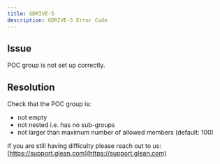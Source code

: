 ```yaml
---
title: GDRIVE-5
description: GDRIVE-5 Error Code
---
```


## Issue

POC group is not set up correctly.

## Resolution

Check that the POC group is:

- not empty
- not nested i.e. has no sub-groups
- not larger than maximum number of allowed members (default: 100)

If you are still having difficulty please reach out to us: [https://support.glean.com](https://support.glean.com)

